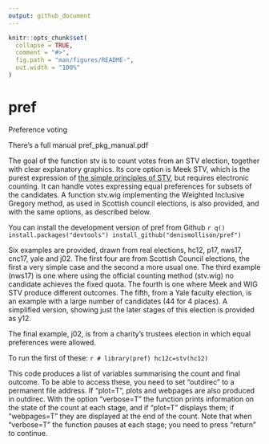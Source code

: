 ```yaml
---
output: github_document
---
```


<!-- README.md is generated from README.Rmd. Please edit that file -->

```r
knitr::opts_chunk$set(
  collapse = TRUE,
  comment = "#>",
  fig.path = "man/figures/README-",
  out.width = "100%"
)
```

# pref

<!-- badges: start -->
<!-- badges: end -->
Preference voting

There's a full manual pref_pkg_manual.pdf

The goal of the function stv is to count votes from an STV election, together with clear explanatory graphics. Its core option is Meek STV, which is the purest expression of <a href="https://www.macs.hw.ac.uk/~denis/stv/">the simple principles of STV</a>, but requires electronic counting. It can handle votes expressing equal preferences for subsets of the candidates. A function stv.wig implementing the Weighted Inclusive Gregory method, as used in Scottish council elections, is also provided, and with the same options, as described below.

You can install the development version of pref from Github
  ```r
q() install.packages("devtools")
install_github("denismollison/pref")
  ```

Six examples are provided, drawn from real elections, hc12, p17, nws17, cnc17, yale and j02.
The first four are from Scottish Council elections, the first a very simple case and the second a more usual one. The third example (nws17) is one where using the official counting method (stv.wig) no candidate achieves the fixed quota. The fourth is one where Meek and WIG STV produce different outcomes.
The fifth, from a Yale faculty election, is an example with a large number of candidates (44 for 4 places). A simplified version, showing just the later stages of this election is provided as y12.

The final example, j02, is from a charity's trustees election in which equal preferences were allowed.

To run the first of these:
  ```r
# library(pref)
hc12c=stv(hc12)
  ```

This code produces a list of variables summarising the count and final outcome. To be able to access these, you need to set "outdirec" to a permanent file address. If "plot=T", plots and webpages are also produced in outdirec. With the option "verbose=T" the function prints information on the state of the count at each stage, and if "plot=T" displays them; if "webpages=T" they are displayed at the end of the count. Note that when "verbose=T" the function pauses at each stage; you need to press "return" to continue.
